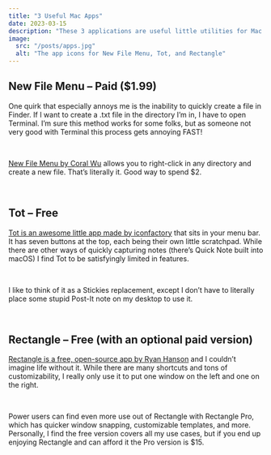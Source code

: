 ```yaml
---
title: "3 Useful Mac Apps"
date: 2023-03-15
description: "These 3 applications are useful little utilities for Mac users."
image:
  src: "/posts/apps.jpg"
  alt: "The app icons for New File Menu, Tot, and Rectangle"
---
```


## New File Menu – Paid ($1.99)

One quirk that especially annoys me is the inability to quickly create a file in Finder. If I want to create a .txt file in the directory I’m in, I have to open Terminal. I’m sure this method works for some folks, but as someone not very good with Terminal this process gets annoying FAST!

<br />

[New File Menu by Coral Wu](https://apps.apple.com/us/app/new-file-menu/id1064959555?mt=12) allows you to right-click in any directory and create a new file. That’s literally it. Good way to spend $2.

<br />

## Tot – Free

[Tot is an awesome little app made by iconfactory](https://tot.rocks/) that sits in your menu bar. It has seven buttons at the top, each being their own little scratchpad. While there are other ways of quickly capturing notes (there’s Quick Note built into macOS) I find Tot to be satisfyingly limited in features.

<br />

I like to think of it as a Stickies replacement, except I don’t have to literally place some stupid Post-It note on my desktop to use it.

<br />

## Rectangle – Free (with an optional paid version)

[Rectangle is a free, open-source app by Ryan Hanson](https://rectangleapp.com/) and I couldn’t imagine life without it. While there are many shortcuts and tons of customizability, I really only use it to put one window on the left and one on the right.

<br />

Power users can find even more use out of Rectangle with Rectangle Pro, which has quicker window snapping, customizable templates, and more. Personally, I find the free version covers all my use cases, but if you end up enjoying Rectangle and can afford it the Pro version is $15.

<br />
